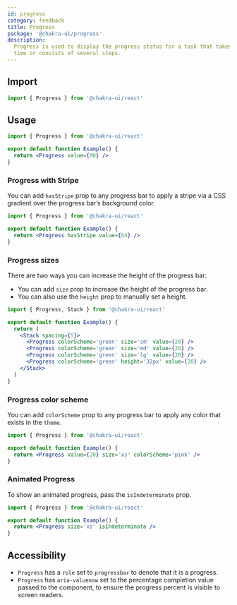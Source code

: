 ```yaml
---
id: progress
category: feedback
title: Progress
package: '@chakra-ui/progress'
description:
  Progress is used to display the progress status for a task that takes a long
  time or consists of several steps.
---
```


## Import

```js
import { Progress } from '@chakra-ui/react'
```

## Usage

```jsx
import { Progress } from '@chakra-ui/react'

export default function Example() {
  return <Progress value={80} />
}
```

### Progress with Stripe

You can add `hasStripe` prop to any progress bar to apply a stripe via a CSS
gradient over the progress bar’s background color.

```jsx
import { Progress } from '@chakra-ui/react'

export default function Example() {
  return <Progress hasStripe value={64} />
}
```

### Progress sizes

There are two ways you can increase the height of the progress bar:

- You can add `size` prop to increase the height of the progress bar.
- You can also use the `height` prop to manually set a height.

```jsx
import { Progress, Stack } from '@chakra-ui/react'

export default function Example() {
  return (
    <Stack spacing={5}>
      <Progress colorScheme='green' size='sm' value={20} />
      <Progress colorScheme='green' size='md' value={20} />
      <Progress colorScheme='green' size='lg' value={20} />
      <Progress colorScheme='green' height='32px' value={20} />
    </Stack>
  )
}
```

### Progress color scheme

You can add `colorScheme` prop to any progress bar to apply any color that
exists in the `theme`.

```jsx
import { Progress } from '@chakra-ui/react'

export default function Example() {
  return <Progress value={20} size='xs' colorScheme='pink' />
}
```

### Animated Progress

To show an animated progress, pass the `isIndeterminate` prop.

```jsx
import { Progress } from '@chakra-ui/react'

export default function Example() {
  return <Progress size='xs' isIndeterminate />
}
```

## Accessibility

- `Progress` has a `role` set to `progressbar` to denote that it is a progress.
- `Progress` has `aria-valuenow` set to the percentage completion value passed
  to the component, to ensure the progress percent is visible to screen readers.
